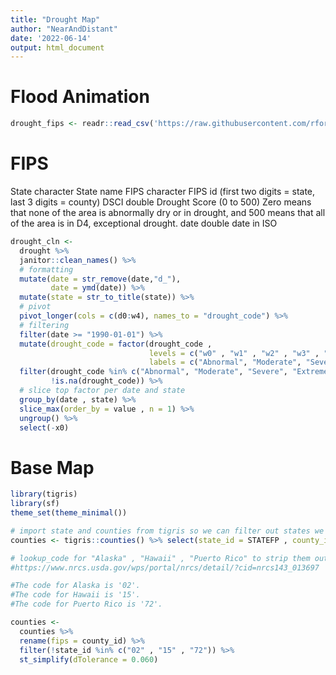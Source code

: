 ```yaml
---
title: "Drought Map"
author: "NearAndDistant"
date: '2022-06-14'
output: html_document
---
```


# Flood Animation

```r

drought_fips <- readr::read_csv('https://raw.githubusercontent.com/rfordatascience/tidytuesday/master/data/2022/2022-06-14/drought-fips.csv')

```

# FIPS
State	character	State name
FIPS	character	FIPS id (first two digits = state, last 3 digits = county)
DSCI	double	Drought Score (0 to 500) Zero means that none of the area is abnormally dry or in drought, and 500 means that all of the area is in D4, exceptional drought.
date	double	date in ISO

```r

drought_cln <- 
  drought %>%
  janitor::clean_names() %>%
  # formatting
  mutate(date = str_remove(date,"d_"),
         date = ymd(date)) %>%
  mutate(state = str_to_title(state)) %>%
  # pivot
  pivot_longer(cols = c(d0:w4), names_to = "drought_code") %>%
  # filtering
  filter(date >= "1990-01-01") %>%
  mutate(drought_code = factor(drought_code , 
                               levels = c("w0" , "w1" , "w2" , "w3" , "w4"),
                               labels = c("Abnormal", "Moderate", "Severe", "Extreme", "Exceptional"))) %>%
  filter(drought_code %in% c("Abnormal", "Moderate", "Severe", "Extreme", "Exceptional"),
         !is.na(drought_code)) %>%
  # slice top factor per date and state
  group_by(date , state) %>%
  slice_max(order_by = value , n = 1) %>%
  ungroup() %>%
  select(-x0)

```

# Base Map
```r
library(tigris)
library(sf)
theme_set(theme_minimal())

# import state and counties from tigris so we can filter out states we do not want to use (Alaska , Hawaii etc)
counties <- tigris::counties() %>% select(state_id = STATEFP , county_id = GEOID , county_name = NAMELSAD)

# lookup_code for "Alaska" , "Hawaii" , "Puerto Rico" to strip them out of map
#https://www.nrcs.usda.gov/wps/portal/nrcs/detail/?cid=nrcs143_013697

#The code for Alaska is '02'.
#The code for Hawaii is '15'. 
#The code for Puerto Rico is '72'.

counties <- 
  counties %>%
  rename(fips = county_id) %>%
  filter(!state_id %in% c("02" , "15" , "72")) %>%
  st_simplify(dTolerance = 0.060)

```